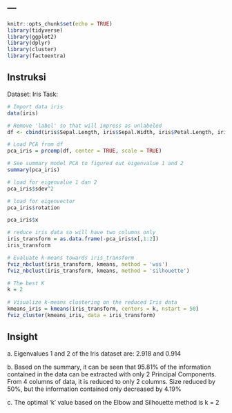 ---
---

```{r setup, include=FALSE}
knitr::opts_chunk$set(echo = TRUE)
library(tidyverse)
library(ggplot2)
library(dplyr)
library(cluster)
library(factoextra)
```

## Instruksi

Dataset: Iris Task:

```{r}
# Import data iris
data(iris)

# Remove 'label' so that will impress as unlabeled
df <- cbind(iris$Sepal.Length, iris$Sepal.Width, iris$Petal.Length, iris$Petal.Width)
```

```{r}
# Load PCA from df
pca_iris = prcomp(df, center = TRUE, scale = TRUE) 
```

```{r}
# See summary model PCA to figured out eigenvalue 1 and 2
summary(pca_iris)
```

```{r}
# load for eigenvalue 1 dan 2
pca_iris$sdev^2
```

```{r} 
# load for eigenvector
pca_iris$rotation
```

```{r}
pca_iris$x
```

```{r}
# reduce iris data so will have two columns only
iris_transform = as.data.frame(-pca_iris$x[,1:2])
iris_transform
```

```{r}
# Evaluate k-means towards iris_transform
fviz_nbclust(iris_transform, kmeans, method = 'wss')
fviz_nbclust(iris_transform, kmeans, method = 'silhouette')
```

```{r}
# The best K
k = 2
  
# Visualize k-means clustering on the reduced Iris data
kmeans_iris = kmeans(iris_transform, centers = k, nstart = 50)
fviz_cluster(kmeans_iris, data = iris_transform)
```

## Insight 


a\. Eigenvalues 1 and 2 of the Iris dataset are: 2.918 and 0.914

b\. Based on the summary, it can be seen that 95.81% of the information
contained in the data can be extracted with only 2 Principal
Components. From 4 columns of data, it is reduced to only 2 columns. Size
reduced by 50%, but the information contained only decreased by 4.19%

c\. The optimal 'k' value based on the Elbow and Silhouette method is k = 2
